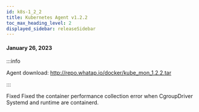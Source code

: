 ```yaml
---
id: k8s-1_2_2
title: Kubernetes Agent v1.2.2
toc_max_heading_level: 2
displayed_sidebar: releaseSidebar
---
```



#### January 26, 2023

:::info

Agent download: http://repo.whatap.io/docker/kube_mon_1.2.2.tar

:::

<p><Status>Fixed</Status> Fixed the container performance collection error when CgroupDriver Systemd and runtime are containerd.</p>
